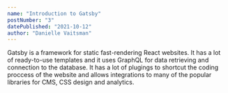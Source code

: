```yaml
---
name: "Introduction to Gatsby"
postNumber: "3"
datePublished: "2021-10-12"
author: "Danielle Vaitsman"
---
```


Gatsby is a framework for static fast-rendering React websites.
It has a lot of ready-to-use templates and it uses GraphQL for data retrieving and connection to the database.
It has a lot of plugings to shortcut the coding proccess of the website and allows integrations to many of the popular libraries for CMS, CSS design and analytics.